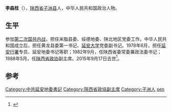 {{Infobox Officeholder
|image    = 
|imagesize= 225px
|caption = 
|office1       = 中共陕西省委政法委原书记<br />政协陕西省第六届委员会副主席
|name       = 李森桂
|birthname  = 
|birth_date = {{Birth year and age|1927|5}}
|birth_place= [[陕西省|陕西省]][[子洲县|子洲县]]
|death_date = <!--  {{Death date and age|}} or {{Death year and age| }} -->
|death_place= 
|residence  = [[陕西省|陕西省]][[子洲县|子洲县]]
|party      = [[中国共产党|中国共产党]]
|occupation = 政治家
|nationality= {{PRC}}
}}
'''李森桂'''（{{bd|1927年|5月|2015年|9月17日}}），[[陕西省|陕西省]][[子洲县|子洲县]]人，中华人民共和国政治人物。

== 生平==
参加[[第二次国共内战|第二次国共内战]]，担任米脂县委、绥德地委、陕北地区党委工作。中华人民共和国成立后，担任黄龙县委第一书记、[[延安大学|延安大学]]党委副书记。1978年6月，担任[[延安行署|延安行署]]专员、延安地委书记等职；1982年9月，任陕西省委常委兼政法委书记；1988年5月，任[[陕西省政协|陕西省政协]]副主席。2015年9月17日去世<ref>{{cite news|title=李森桂同志遗体告别仪式在西安举行  中共中央总书记国家主席中央军委主席习近平发来唁电 刘云山赵乐际发来唁电|url=http://cpc.people.com.cn/n/2015/0922/c87393-27616739.html|accessdate=2015-09-29|work=人民网|agency=陕西日报|deadurl=yes|archiveurl=https://web.archive.org/web/20151017055341/http://cpc.people.com.cn/n/2015/0922/c87393-27616739.html|archivedate=2015年10月17日|df=}}</ref>。

==参考==
{{reflist}}
{{中国政治人物小作品}}
{{DEFAULTSORT:li sengui}}
[[Category:中共延安地委書記|Category:中共延安地委書記]]
[[Category:陝西省政協副主席|Category:陝西省政協副主席]]
[[Category:子洲人|Category:子洲人]]
[[Category:李姓|sen]]